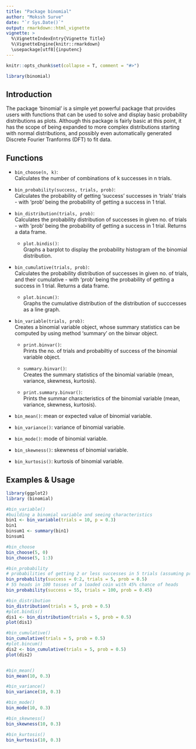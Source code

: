 ```yaml
---
title: "Package binomial"
author: "Mokssh Surve"
date: "`r Sys.Date()`"
output: rmarkdown::html_vignette
vignette: >
  %\VignetteIndexEntry{Vignette Title}
  %\VignetteEngine{knitr::rmarkdown}
  \usepackage[utf8]{inputenc}
---
```


```r
knitr::opts_chunk$set(collapse = T, comment = "#>")
```

```r
library(binomial)
```

## Introduction
The package 'binomial' is a simple yet powerful package that provides users with functions that can be used to solve and display basic probability distributions as plots. Although this package is fairly basic at this point, it has the scope of being expanded to more complex distributions starting with normal distributions, and possibly even automatically generated Discrete Fourier Tranforms (DFT) to fit data.

## Functions

* `bin_choose(n, k)`:  
Calculates the number of combinations of k successes in n trials.  


* `bin_probability(success, trials, prob)`:  
Calculates the probability of getting 'success' successes in 'trials' trials - with 'prob' being the probability of getting a success in 1 trial.  


* `bin_distribution(trials, prob)`:  
Calculates the probability distribution of successes in given no. of trials - with 'prob' being the probability of getting a success in 1 trial. Returns a data frame.  
  + `plot.bindis()`:  
    Graphs a barplot to display the probability histogram of the binomial distribution.  
  

* `bin_cumulative(trials, prob)`:  
Calculates the probability distribution of successes in given no. of trials, and their cumulative - with 'prob' being the probability of getting a success in 1 trial. Returns a data frame.  
  + `plot.bincum()`:  
    Graphs the cumulative distribution of the distribution of succcesses as a line graph.  
    

* `bin_variable(trials, prob)`:  
Creates a binomial variable object, whose summary statistics can be computed by using method 'summary' on the binvar object.
  + `print.binvar()`:  
    Prints the no. of trials and probabiltiy of success of the binomial variable object.  
    
  + `summary.binvar()`:  
    Creates the summary statistics of the binomial variable (mean, variance, skewness, kurtosis). 
    
  + `print.summary.binvar()`:  
    Prints the summar characteristics of the binomial variable (mean, variance, skewness, kurtosis).
  
* `bin_mean()`: mean or expected value of binomial variable.  
* `bin_variance()`: variance of binomial variable. 
* `bin_mode()`: mode of binomial variable. 
* `bin_skewness()`: skewness of binomial variable.  
* `bin_kurtosis()`: kurtosis of binomial variable.  


## Examples & Usage
```r
library(ggplot2)
library (binomial)

#bin_variable()
#building a binomial variable and seeing characteristics
bin1 <- bin_variable(trials = 10, p = 0.3) 
bin1
binsum1 <- summary(bin1)
binsum1

#bin_choose
bin_choose(5, 0)
bin_choose(5, 1:3)

#bin_probability
# probabilities of getting 2 or less successes in 5 trials (assuming prob of success = 0.5)
bin_probability(success = 0:2, trials = 5, prob = 0.5)
# 55 heads in 100 tosses of a loaded coin with 45% chance of heads
bin_probability(success = 55, trials = 100, prob = 0.45)

#bin_distribution
bin_distribution(trials = 5, prob = 0.5)
#plot.bindis()
dis1 <- bin_distribution(trials = 5, prob = 0.5) 
plot(dis1)

#bin_cumulative()
bin_cumulative(trials = 5, prob = 0.5)
#plot.bincum()
dis2 <- bin_cumulative(trials = 5, prob = 0.5) 
plot(dis2)


#bin_mean()
bin_mean(10, 0.3)

#bin_variance()
bin_variance(10, 0.3)

#bin_mode()
bin_mode(10, 0.3)

#bin_skewness()
bin_skewness(10, 0.3)

#bin_kurtosis()
bin_kurtosis(10, 0.3)


```
